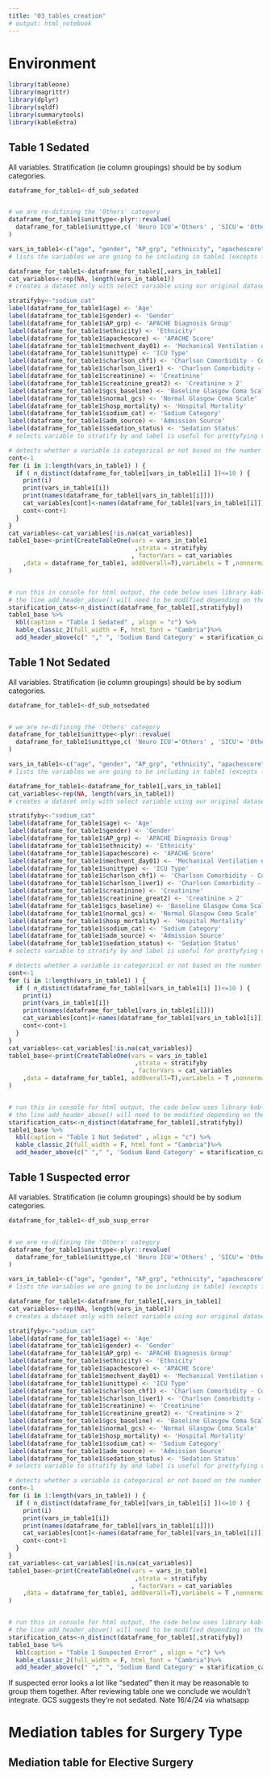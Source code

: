 ```yaml
---
title: "03_tables_creation"
# output: html_notebook
---
```


# Environment

```r
library(tableone)
library(magrittr)
library(dplyr)
library(sqldf)
library(summarytools)
library(kableExtra)
```

## Table 1 Sedated

All variables.  Stratification (ie column groupings) should be by sodium categories.

```r
dataframe_for_table1<-df_sub_sedated


# we are re-difining the 'Others' category
dataframe_for_table1$unittype<-plyr::revalue(
  dataframe_for_table1$unittype,c( 'Neuro ICU'='Others' , 'SICU'= 'Others', 'Cardiac ICU'='Others' , 'CCU-CTICU'='Others'  ,'CSICU'='Others' , 'CTICU'='Others')
)

vars_in_table1<-c("age", "gender", "AP_grp", "ethnicity", "apachescore", "mechvent_day01", "unittype", "charlson_chf1", "charlson_liver1", "creatinine", "creatinine_great2", "gcs_baseline", "normal_gcs", "hosp_mortality","sodium_cat","adm_source","sedation_status")
# lists the variables we are going to be including in table1 (excepts for the stratification variable)

dataframe_for_table1<-dataframe_for_table1[,vars_in_table1]
cat_variables<-rep(NA, length(vars_in_table1))
# creates a dataset only with select variable using our original dataset and generated an empty list that is going to be used for storing categorical variables 

stratifyby<-"sodium_cat"
label(dataframe_for_table1$age) <- 'Age'
label(dataframe_for_table1$gender) <- 'Gender'
label(dataframe_for_table1$AP_grp) <- 'APACHE Diagnosis Group'
label(dataframe_for_table1$ethnicity) <- 'Ethnicity'
label(dataframe_for_table1$apachescore) <- 'APACHE Score'
label(dataframe_for_table1$mechvent_day01) <- 'Mechanical Ventilation on Day 1'
label(dataframe_for_table1$unittype) <- 'ICU Type'
label(dataframe_for_table1$charlson_chf1) <- 'Charlson Comorbidity - Congestive Heart Failure'
label(dataframe_for_table1$charlson_liver1) <- 'Charlson Comorbidity - Liver Disease'
label(dataframe_for_table1$creatinine) <- 'Creatinine'
label(dataframe_for_table1$creatinine_great2) <- 'Creatinine > 2'
label(dataframe_for_table1$gcs_baseline) <- 'Baseline Glasgow Coma Scale'
label(dataframe_for_table1$normal_gcs) <- 'Normal Glasgow Coma Scale'
label(dataframe_for_table1$hosp_mortality) <- 'Hospital Mortality'
label(dataframe_for_table1$sodium_cat) <- 'Sodium Category'
label(dataframe_for_table1$adm_source) <- 'Admission Source'
label(dataframe_for_table1$sedation_status) <- 'Sedation Status'
# selects variable to stratify by and label is useful for prettyfying variable names we want to appear on table 1

# detects whether a variable is categorical or not based on the number of distinct variables per category (10 is the threshold)
cont<-1
for (i in 1:length(vars_in_table1) ) {
  if ( n_distinct(dataframe_for_table1[vars_in_table1[i] ])<=10 ) {
    print(i)
    print(vars_in_table1[i])
    print(names(dataframe_for_table1[vars_in_table1[i]]))
    cat_variables[cont]<-names(dataframe_for_table1[vars_in_table1[i]])
    cont<-cont+1
  }
}  
cat_variables<-cat_variables[!is.na(cat_variables)]
table1_base<-print(CreateTableOne(vars = vars_in_table1
                                   ,strata = stratifyby
                                  , factorVars = cat_variables
    ,data = dataframe_for_table1, addOverall=T),varLabels = T ,nonnormal  = c('creatinine','gcs_baseline')
)


# run this in console for html output, the code below uses library kableExtra::
# the line add_header_above() will need to be modified depending on the number of columns of the table
starification_cats<-n_distinct(dataframe_for_table1[,stratifyby])
table1_base %>%
  kbl(caption = "Table 1 Sedated" , align = "c") %>%
  kable_classic_2(full_width = F, html_font = "Cambria")%>%
  add_header_above(c(" "," ", 'Sodium Band Category' = starification_cats," ", "" ))

```
## Table 1 Not Sedated

All variables.  Stratification (ie column groupings) should be by sodium categories.

```r
dataframe_for_table1<-df_sub_notsedated


# we are re-difining the 'Others' category
dataframe_for_table1$unittype<-plyr::revalue(
  dataframe_for_table1$unittype,c( 'Neuro ICU'='Others' , 'SICU'= 'Others', 'Cardiac ICU'='Others' , 'CCU-CTICU'='Others'  ,'CSICU'='Others' , 'CTICU'='Others')
)

vars_in_table1<-c("age", "gender", "AP_grp", "ethnicity", "apachescore", "mechvent_day01", "unittype", "charlson_chf1", "charlson_liver1", "creatinine", "creatinine_great2", "gcs_baseline", "normal_gcs", "hosp_mortality","sodium_cat","adm_source","sedation_status")
# lists the variables we are going to be including in table1 (excepts for the stratification variable)

dataframe_for_table1<-dataframe_for_table1[,vars_in_table1]
cat_variables<-rep(NA, length(vars_in_table1))
# creates a dataset only with select variable using our original dataset and generated an empty list that is going to be used for storing categorical variables 

stratifyby<-"sodium_cat"
label(dataframe_for_table1$age) <- 'Age'
label(dataframe_for_table1$gender) <- 'Gender'
label(dataframe_for_table1$AP_grp) <- 'APACHE Diagnosis Group'
label(dataframe_for_table1$ethnicity) <- 'Ethnicity'
label(dataframe_for_table1$apachescore) <- 'APACHE Score'
label(dataframe_for_table1$mechvent_day01) <- 'Mechanical Ventilation on Day 1'
label(dataframe_for_table1$unittype) <- 'ICU Type'
label(dataframe_for_table1$charlson_chf1) <- 'Charlson Comorbidity - Congestive Heart Failure'
label(dataframe_for_table1$charlson_liver1) <- 'Charlson Comorbidity - Liver Disease'
label(dataframe_for_table1$creatinine) <- 'Creatinine'
label(dataframe_for_table1$creatinine_great2) <- 'Creatinine > 2'
label(dataframe_for_table1$gcs_baseline) <- 'Baseline Glasgow Coma Scale'
label(dataframe_for_table1$normal_gcs) <- 'Normal Glasgow Coma Scale'
label(dataframe_for_table1$hosp_mortality) <- 'Hospital Mortality'
label(dataframe_for_table1$sodium_cat) <- 'Sodium Category'
label(dataframe_for_table1$adm_source) <- 'Admission Source'
label(dataframe_for_table1$sedation_status) <- 'Sedation Status'
# selects variable to stratify by and label is useful for prettyfying variable names we want to appear on table 1

# detects whether a variable is categorical or not based on the number of distinct variables per category (10 is the threshold)
cont<-1
for (i in 1:length(vars_in_table1) ) {
  if ( n_distinct(dataframe_for_table1[vars_in_table1[i] ])<=10 ) {
    print(i)
    print(vars_in_table1[i])
    print(names(dataframe_for_table1[vars_in_table1[i]]))
    cat_variables[cont]<-names(dataframe_for_table1[vars_in_table1[i]])
    cont<-cont+1
  }
}  
cat_variables<-cat_variables[!is.na(cat_variables)]
table1_base<-print(CreateTableOne(vars = vars_in_table1
                                   ,strata = stratifyby
                                  , factorVars = cat_variables
    ,data = dataframe_for_table1, addOverall=T),varLabels = T ,nonnormal  = c('creatinine','gcs_baseline')
)


# run this in console for html output, the code below uses library kableExtra::
# the line add_header_above() will need to be modified depending on the number of columns of the table
starification_cats<-n_distinct(dataframe_for_table1[,stratifyby])
table1_base %>%
  kbl(caption = "Table 1 Not Sedated" , align = "c") %>%
  kable_classic_2(full_width = F, html_font = "Cambria")%>%
  add_header_above(c(" "," ", 'Sodium Band Category' = starification_cats," ", "" ))

```


## Table 1 Suspected error

All variables.  Stratification (ie column groupings) should be by sodium categories.

```r
dataframe_for_table1<-df_sub_susp_error


# we are re-difining the 'Others' category
dataframe_for_table1$unittype<-plyr::revalue(
  dataframe_for_table1$unittype,c( 'Neuro ICU'='Others' , 'SICU'= 'Others', 'Cardiac ICU'='Others' , 'CCU-CTICU'='Others'  ,'CSICU'='Others' , 'CTICU'='Others')
)

vars_in_table1<-c("age", "gender", "AP_grp", "ethnicity", "apachescore", "mechvent_day01", "unittype", "charlson_chf1", "charlson_liver1", "creatinine", "creatinine_great2", "gcs_baseline", "normal_gcs", "hosp_mortality","sodium_cat","adm_source","sedation_status")
# lists the variables we are going to be including in table1 (excepts for the stratification variable)

dataframe_for_table1<-dataframe_for_table1[,vars_in_table1]
cat_variables<-rep(NA, length(vars_in_table1))
# creates a dataset only with select variable using our original dataset and generated an empty list that is going to be used for storing categorical variables 

stratifyby<-"sodium_cat"
label(dataframe_for_table1$age) <- 'Age'
label(dataframe_for_table1$gender) <- 'Gender'
label(dataframe_for_table1$AP_grp) <- 'APACHE Diagnosis Group'
label(dataframe_for_table1$ethnicity) <- 'Ethnicity'
label(dataframe_for_table1$apachescore) <- 'APACHE Score'
label(dataframe_for_table1$mechvent_day01) <- 'Mechanical Ventilation on Day 1'
label(dataframe_for_table1$unittype) <- 'ICU Type'
label(dataframe_for_table1$charlson_chf1) <- 'Charlson Comorbidity - Congestive Heart Failure'
label(dataframe_for_table1$charlson_liver1) <- 'Charlson Comorbidity - Liver Disease'
label(dataframe_for_table1$creatinine) <- 'Creatinine'
label(dataframe_for_table1$creatinine_great2) <- 'Creatinine > 2'
label(dataframe_for_table1$gcs_baseline) <- 'Baseline Glasgow Coma Scale'
label(dataframe_for_table1$normal_gcs) <- 'Normal Glasgow Coma Scale'
label(dataframe_for_table1$hosp_mortality) <- 'Hospital Mortality'
label(dataframe_for_table1$sodium_cat) <- 'Sodium Category'
label(dataframe_for_table1$adm_source) <- 'Admission Source'
label(dataframe_for_table1$sedation_status) <- 'Sedation Status'
# selects variable to stratify by and label is useful for prettyfying variable names we want to appear on table 1

# detects whether a variable is categorical or not based on the number of distinct variables per category (10 is the threshold)
cont<-1
for (i in 1:length(vars_in_table1) ) {
  if ( n_distinct(dataframe_for_table1[vars_in_table1[i] ])<=10 ) {
    print(i)
    print(vars_in_table1[i])
    print(names(dataframe_for_table1[vars_in_table1[i]]))
    cat_variables[cont]<-names(dataframe_for_table1[vars_in_table1[i]])
    cont<-cont+1
  }
}  
cat_variables<-cat_variables[!is.na(cat_variables)]
table1_base<-print(CreateTableOne(vars = vars_in_table1
                                   ,strata = stratifyby
                                  , factorVars = cat_variables
    ,data = dataframe_for_table1, addOverall=T),varLabels = T ,nonnormal  = c('creatinine','gcs_baseline')
)


# run this in console for html output, the code below uses library kableExtra::
# the line add_header_above() will need to be modified depending on the number of columns of the table
starification_cats<-n_distinct(dataframe_for_table1[,stratifyby])
table1_base %>%
  kbl(caption = "Table 1 Suspected Error" , align = "c") %>%
  kable_classic_2(full_width = F, html_font = "Cambria")%>%
  add_header_above(c(" "," ", 'Sodium Band Category' = starification_cats," ", "" ))

```

If suspected error looks a lot like “sedated” then it may be reasonable to group them together.
After reviewing table one we conclude we wouldn’t integrate. GCS suggests they’re not sedated.
Nate 16/4/24 via whatsapp

# Mediation tables for Surgery Type

## Mediation table for Elective Surgery

```r

```

